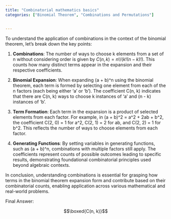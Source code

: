 ```yaml
---
title: "Combinatorial mathematics basics"
categories: ["Binomial Theorem", "Combinations and Permutations"]


---
```




To understand the application of combinations in the context of the binomial theorem, let's break down the key points:

1. **Combinations**: The number of ways to choose k elements from a set of n without considering order is given by $C(n, k) = n! / (k!(n - k)!)$. This counts how many distinct terms appear in the expansion and their respective coefficients.

2. **Binomial Expansion**: When expanding (a + b)^n using the binomial theorem, each term is formed by selecting one element from each of the n factors (each being either 'a' or 'b'). The coefficient C(n, k) indicates that there are C(n, k) ways to choose k instances of 'a' and (n - k) instances of 'b'.

3. **Term Formation**: Each term in the expansion is a product of selected elements from each factor. For example, in (a + b)^2 = a^2 + 2ab + b^2, the coefficient C(2, 0) = 1 for a^2, C(2, 1) = 2 for ab, and C(2, 2) = 1 for b^2. This reflects the number of ways to choose elements from each factor.

4. **Generating Functions**: By setting variables in generating functions, such as (a + b)^n, combinations with multiple factors still apply. The coefficients represent counts of possible outcomes leading to specific results, demonstrating foundational combinatorial principles used beyond algebraic contexts.

In conclusion, understanding combinations is essential for grasping how terms in the binomial theorem expansion form and contribute based on their combinatorial counts, enabling application across various mathematical and real-world problems.

Final Answer:

$$\boxed{C(n, k)}$$
